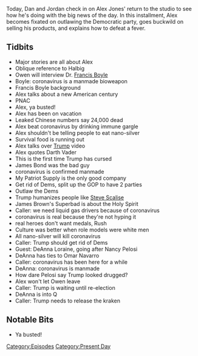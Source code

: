 {{DEFAULTSORT:
    #_EPISODE_0396:February 6, 2020
}}{{Episode
    | title           = February 6, 2020
    | caption         = Listen to this episode on [https://knowledgefight.libsyn.com/knowledge-fight-february-6-2020 Libsyn] [https://open.spotify.com/episode/6RrTzwBSpxt4xAS9Ojs1IE Spotify], Read the [[Transcript/396: February 6, 2020|Unofficial Transcript]]
    | episodeNumber   = 396
    | length          = 02:05:53
    | airDate         = February 7, 2020
    | coverageDate    = February 6, 2020
    | episodeType     = [[:Category:Present Day|Present Day]]
    | appearance      = [[Wolfgang Halbig]], [[Owen Shroyer]], [[Dr Francis Boyle]], [[Steve Scalise]], [[James Brown]], [[Rush Limbaugh]], [[DeAnna Lorraine]], [[Nancy Pelosi]], [[Omar Navarro]]
    | previousEpisode = [[395: Ghosts Of Caucuses Past]]
    | nextEpisode     = [[397: February 7-8, 2020]]
}}

{{Stub}}

Today, Dan and Jordan check in on Alex Jones' return to the studio to see how he's doing with the big news of the day. In this installment, Alex becomes fixated on outlawing the Democratic party, goes buckwild on selling his products, and explains how to defeat a fever.

==Tidbits==

*Major stories are all about Alex
*Oblique reference to Halbig
*Owen will interview Dr. [[Francis Boyle]]
*Boyle: coronavirus is a manmade bioweapon
*Francis Boyle background
*Alex talks about a new American century
*PNAC
*Alex, ya busted!
*Alex has been on vacation
*Leaked Chinese numbers say 24,000 dead
*Alex beat coronavirus by drinking immune gargle
*Alex shouldn't be telling people to eat nano-silver
*Survival food is running out
*Alex talks over [[Donald Trump|Trump]] video
*Alex quotes Darth Vader
*This is the first time Trump has cursed
*James Bond was the bad guy
*coronavirus is confirmed manmade
*My Patriot Supply is the only good company
*Get rid of Dems, split up the GOP to have 2 parties
*Outlaw the Dems
*Trump humanizes people like [[Steve Scalise]]
*James Brown's Superbad is about the Holy Spirit
*Caller: we need liquid gas drivers because of coronavirus
*coronavirus is real because they're not hyping it
*real heroes don't want medals, Rush
*Culture was better when role models were white men
*All nano-silver will kill coronavirus
*Caller: Trump should get rid of Dems
*Guest: DeAnna Loraine, going after Nancy Pelosi
*DeAnna has ties to Omar Navarro
*Caller: coronavirus has been here for a while
*DeAnna: coronavirus is manmade
*How dare Pelosi say Trump looked drugged?
*Alex won't let Owen leave
*Caller: Trump is waiting until re-election
*DeAnna is into Q
*Caller: Trump needs to release the kraken

==Notable Bits==

*Ya busted!

[[Category:Episodes]]
[[Category:Present Day]]
